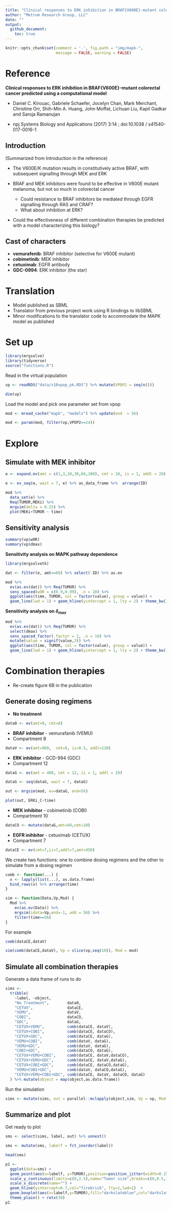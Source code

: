 ```yaml
---
title: "Clinical responses to ERK inhibition in BRAF{V600E}-mutant colorectal cancer"
author: "Metrum Research Group, LLC"
date: ""
output: 
  github_document:
    toc: true
---
```


```r
knitr::opts_chunk$set(comment = '.', fig.path = "img/mapk-", 
                      message = FALSE, warning = FALSE)

```





# Reference 

__Clinical responses to ERK inhibition in BRAF{V600E}-mutant colorectal cancer 
predicted using a computational model__

- Daniel C. Kirouac, Gabriele Schaefer, Jocelyn Chan, Mark Merchant, Christine
Orr, Shih-Min A. Huang, John Moffat, Lichuan Liu, Kapil Gadkar and Saroja
Ramanujan

- npj Systems Biology and Applications  (2017) 3:14 ; doi:10.1038 / 
s41540-017-0016-1

## Introduction

(Summarized from Introduction in the reference)

- The V600E/K mutation results in constitutively 
active BRAF, with subsequent signalling through MEK
and ERK

- BRAF and MEK inhibitors were found to be effective in 
V600E mutant melanoma, but not so much in colorectal cancer
    - Could resistance to BRAF inhibitors be mediated through 
      EGFR signalling through RAS and CRAF?
    - What about inhibition at ERK?

- Could the effectiveness of different combination therapies be predicted
with a model characterizing this biology?

## Cast of characters
- __vemurafenib__: BRAF inhibitor (selective for V600E mutant)
- __cobimetinib__: MEK inhibitor
- __cetuximab__: EGFR antibody
- __GDC-0994__: ERK inhibitor (the star)

# Translation 

- Model published as SBML
- Translator from previous project work using R bindings to libSBML
- Minor modifications to the translator code to
  accommodate the MAPK model as published

# Set up
```r
library(mrgsolve)
library(tidyverse)
source("functions.R")
```

Read in the virtual population

```r
vp <- readRDS("data/s10vpop_pk.RDS") %>% mutate(VPOP2 = seq(n()))

dim(vp)
```

Load the model and pick one parameter set from vpop
```r
mod <- mread_cache("mapk", "models") %>% update(end  = 56)

mod <- param(mod, filter(vp,VPOP2==24))
```


# Explore


## Simulate with MEK inhibitor

```r
e <- expand.ev(amt = c(1,3,10,30,60,100), cmt = 10, ii = 1, addl = 20)

e <- ev_seq(e, wait = 7, e) %>% as_data_frame %>%  arrange(ID)

mod %>% 
  data_set(e) %>%
  Req(TUMOR,MEKi) %>%
  mrgsim(delta = 0.25) %>% 
  plot(MEKi+TUMOR ~ time)
```

## Sensitivity analysis

```r
summary(vp$wOR)
summary(vp$dmax)
```


__Sensitivity analysis on MAPK pathway dependence__

```r
library(mrgsolvetk)

dat <- filter(e, amt==60) %>% select(-ID) %>% as.ev

mod %>% 
  ev(as.ev(dat)) %>% Req(TUMOR) %>%
  sens_spaced(wOR = c(0.9,0.99), .n = 10) %>%
  ggplot(aes(time, TUMOR, col = factor(value), group = value)) + 
  geom_line(lwd = 1) + geom_hline(yintercept = 1, lty = 2) + theme_bw()
```


__Sensitivity analysis on $\delta_{max}$__


```r
mod %>% 
  ev(as.ev(dat)) %>% Req(TUMOR) %>%
  select(dmax) %>% 
  sens_spaced_factor(.factor = 2, .n = 10) %>%
  mutate(value = signif(value,3)) %>%
  ggplot(aes(time, TUMOR, col = factor(value), group = value)) + 
  geom_line(lwd = 1) + geom_hline(yintercept = 1, lty = 2) + theme_bw()
```


# Combination therapies

- Re-create figure 6B in the publication 


## Generate dosing regimens


- __No treatment__

```r
data0 <- ev(amt=0, cmt=8)
```

- __BRAF inhibitor__ - vemurafanib (VEMU)
- Compartment 8
```r
dataV <- ev(amt=960,  cmt=8, ii=0.5, addl=120)
```

- __ERK inhibitor__ - GCD-994 (GDC)
- Compartment 12
```r
dataG <- ev(amt = 400, cmt = 12, ii = 1, addl = 20)

dataG <- seq(dataG, wait = 7, dataG) 

out <- mrgsim(mod, ev=dataG, end=56)

plot(out, ERKi_C~time)
```


- __MEK inhibitor__ - cobimetinib (COBI)
- Compartment 10
```r
dataCO <- mutate(dataG,amt=60,cmt=10)
```

- __EGFR inihbitor__ - cetuximab (CETUX)
- Compartment 7
```r
dataCE <- ev(cmt=7,ii=7,addl=7,amt=450)
```




We create two functions: one to combine dosing regimens
and the other to simulate from a dosing regimen
```r
comb <- function(...) {
  x <- lapply(list(...), as.data.frame)
  bind_rows(x) %>% arrange(time)
}

sim <- function(Data,Vp,Mod) {
  Mod %>%
    ev(as.ev(Data)) %>%
    mrgsim(idata=Vp,end=-1, add = 56) %>%
    filter(time==56) 
}
```

For example

```r
comb(dataCE,dataV)

sim(comb(dataCE,dataV), Vp = slice(vp,seq(10)), Mod = mod)
```


## Simulate all combination therapies

Generate a data frame of runs to do

```r
sims <- 
  tribble(
    ~label, ~object, 
    "No Treatment",        data0,
    "CETUX",               dataCE, 
    "VEMU",                dataV,
    "COBI",                dataCO, 
    "GDC",                 dataG,
    "CETUX+VEMU",          comb(dataCE, dataV), 
    "CETUX+COBI",          comb(dataCE, dataCO), 
    "CETUX+GDC",           comb(dataCE, dataG),
    "VEMU+COBI",           comb(dataV, dataG), 
    "VEMU+GDC",            comb(dataV, dataG),
    "COBI+GDC",            comb(dataCO, dataG),
    "CETUX+VEMU+COBI",     comb(dataCE, dataV,dataCO), 
    "CETUX+VEMU+GDC",      comb(dataCE, dataV,dataG), 
    "CETUX+COBI+GDC",      comb(dataCE, dataCO,dataG), 
    "VEMU+COBI+GDC",       comb(dataV, dataCO,dataG),
    "CETUX+VEMU+COBI+GDC", comb(dataCE, dataV, dataCO, dataG)
  ) %>% mutate(object = map(object,as.data.frame))

```


Run the simulation

```r
sims <- mutate(sims, out = parallel::mclapply(object,sim, Vp = vp, Mod = mod))
```

## Summarize and plot

Get ready to plot
```r
sms <- select(sims, label, out) %>% unnest()

sms <- mutate(sms, labelf = fct_inorder(label))

head(sms)
```


```r
p1 <- 
  ggplot(data=sms) + 
  geom_point(aes(x=labelf, y=TUMOR),position=position_jitter(width=0.15),col="grey") +
  scale_y_continuous(limits=c(0,2.5),name="Tumor size",breaks=c(0,0.5,1,1.5,2,2.5,3)) +
  scale_x_discrete(name="") + 
  geom_hline(yintercept=0.7,col="firebrick", lty=1,lwd=1)  +
  geom_boxplot(aes(x=labelf,y=TUMOR),fill="darkslateblue",col="darkslateblue",alpha=0.2) +
  theme_plain() + rotx(30)
p1
```

